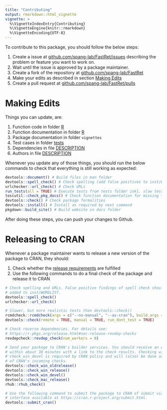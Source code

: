```yaml
---
title: "Contributing"
output: rmarkdown::html_vignette
vignette: >
  %\VignetteIndexEntry{Contributing}
  %\VignetteEngine{knitr::rmarkdown}
  %\VignetteEncoding{UTF-8}
---
```


To contribute to this package, you should follow the below steps:

1.  Create a issue at
    [github.com/spang-lab/FastRet/issues](https://github.com/spang-lab/FastRet/issues)
    describing the problem or feature you want to work on.
2.  Wait until the issue is approved by a package maintainer.
3.  Create a fork of the repository at
    [github.com/spang-lab/FastRet](https://github.com/spang-lab/FastRet)
4.  Make your edits as described in section [Making Edits](#making-edits)
5.  Create a pull request at
    [github.com/spang-lab/FastRet/pulls](https://github.com/spang-lab/FastRet/pulls)

# Making Edits

Things you can update, are:

1.  Function code in folder [R](R)
2.  Function documentation in folder [R](R)
3.  Package documentation in folder `vignettes`
4.  Test cases in folder [tests](tests)
5.  Dependencies in file [DESCRIPTION](DESCRIPTION)
6.  Authors in file [DESCRIPTION](DESCRIPTION)

Whenever you update any of those things, you should run the below commands to
check that everything is still working as expected:

```R
devtools::document() # Build files in man folder
devtools::spell_check() # Check spelling (add false positives to inst/WORDLIST)
urlchecker::url_check() # Check URLs
run_tests(all = TRUE) # Execute tests from tests folder inkl. slow tests
toscutil::check_pkg_docs() # Check function documentation for missing tags
devtools::check() # Check package formalities
devtools::install() # Install as required by next command
pkgdown::build_site() # Build website in docs folder
```

After doing these steps, you can push your changes to Github.

# Releasing to CRAN

Whenever a package maintainer wants to release a new version of the package to
CRAN, they should:

1.  Check whether the [release
    requirements](https://r-pkgs.org/release.html#sec-release-initial) are
    fulfilled
2.  Use the following commands to do a final check of the package and release it
    to CRAN

```R
# Check spelling and URLs. False positive findings of spell check should be
# added to inst/WORDLIST.
devtools::spell_check()
urlchecker::url_check()

# Slower, but more realistic tests than devtools::check()
rcmdcheck::rcmdcheck(args = c("--no-manual", "--as-cran"), build_args = ("--no-manual"), error_on = ("warning"), check_dir = "../FastRet-RCMDcheck")
devtools::check(remote = TRUE, manual = TRUE, run_dont_test = TRUE)

# Check reverse dependencies. For details see:
# https://r-pkgs.org/release.html#sec-release-revdep-checks
revdepcheck::revdep_check(num_workers = 8)

# Send your package to CRAN's builder services. You should receive an e-mail
# within about 30 minutes with a link to the check results. Checking with
# check_win_devel is required by CRAN policy and will (also) be done as part
# of CRAN's incoming checks.
devtools::check_win_oldrelease()
devtools::check_win_release()
devtools::check_win_devel()
devtools::check_mac_release()
rhub::rhub_check()

# Use the following command to submit the package to CRAN of submit via the web
# interface available at https://cran.r-project.org/submit.html.
devtools::submit_cran()
```
